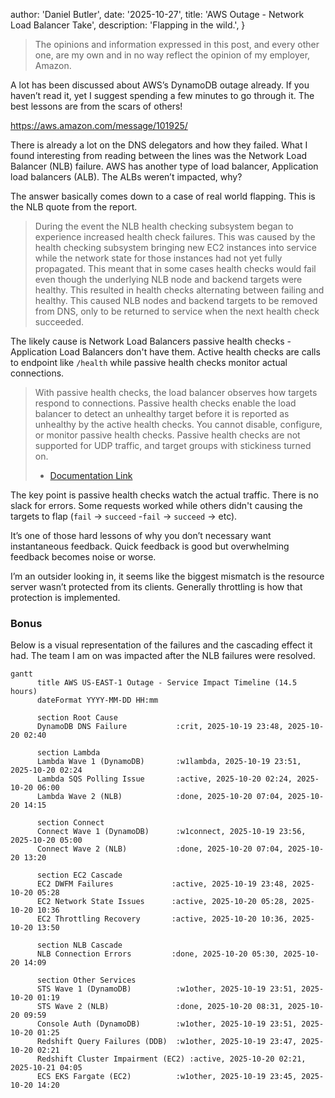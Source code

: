 
  author: 'Daniel Butler',
  date: '2025-10-27',
  title: 'AWS Outage - Network Load Balancer Take',
  description:
    'Flapping in the wild.',
}


 > The opinions and information expressed in this post, and every other one, are my own and in no way reflect the opinion of my employer, Amazon.

A lot has been discussed about AWS’s DynamoDB outage already. If you haven’t read it, yet I suggest spending a few minutes to go through it. The best lessons are from the scars of others!

https://aws.amazon.com/message/101925/

There is already a lot on the DNS delegators and how they failed. What I found interesting from reading between the lines was the Network Load Balancer (NLB) failure. AWS has another type of load balancer, Application load balancers (ALB). The ALBs weren’t impacted, why?

The answer basically comes down to a case of real world flapping. This is the NLB quote from the report.

> During the event the NLB health checking subsystem began to experience increased health check failures. This was caused by the health checking subsystem bringing new EC2 instances into service while the network state for those instances had not yet fully propagated. This meant that in some cases health checks would fail even though the underlying NLB node and backend targets were healthy. This resulted in health checks alternating between failing and healthy. This caused NLB nodes and backend targets to be removed from DNS, only to be returned to service when the next health check succeeded.

The likely cause is Network Load Balancers passive health checks - Application Load Balancers don't have them.  Active health checks are calls to endpoint like `/health` while passive health checks monitor actual connections.

> With passive health checks, the load balancer observes how targets respond to connections. Passive health checks enable the load balancer to detect an unhealthy target before it is reported as unhealthy by the active health checks. You cannot disable, configure, or monitor passive health checks. Passive health checks are not supported for UDP traffic, and target groups with stickiness turned on.
> - [Documentation Link](https://docs.aws.amazon.com/elasticloadbalancing/latest/network/target-group-health-checks.html)

The key point is passive health checks watch the actual traffic. There is no slack for errors.  Some requests worked while others didn't causing the targets to flap (`fail` -> `succeed` -`fail` -> `succeed` -> etc).

It’s one of those hard lessons of why you don’t necessary want instantaneous feedback. Quick feedback is good but overwhelming feedback becomes noise or worse.

I’m an outsider looking in, it seems like the biggest mismatch is the resource server wasn’t protected from its clients. Generally throttling is how that protection is implemented.

### Bonus
Below is a visual representation of the failures and the cascading effect it had. The team I am on was impacted after the NLB failures were resolved.

```mermaid
gantt
      title AWS US-EAST-1 Outage - Service Impact Timeline (14.5 hours)
      dateFormat YYYY-MM-DD HH:mm

      section Root Cause
      DynamoDB DNS Failure           :crit, 2025-10-19 23:48, 2025-10-20 02:40

      section Lambda
      Lambda Wave 1 (DynamoDB)       :w1lambda, 2025-10-19 23:51, 2025-10-20 02:24
      Lambda SQS Polling Issue       :active, 2025-10-20 02:24, 2025-10-20 06:00
      Lambda Wave 2 (NLB)            :done, 2025-10-20 07:04, 2025-10-20 14:15

      section Connect
      Connect Wave 1 (DynamoDB)      :w1connect, 2025-10-19 23:56, 2025-10-20 05:00
      Connect Wave 2 (NLB)           :done, 2025-10-20 07:04, 2025-10-20 13:20

      section EC2 Cascade
      EC2 DWFM Failures             :active, 2025-10-19 23:48, 2025-10-20 05:28
      EC2 Network State Issues      :active, 2025-10-20 05:28, 2025-10-20 10:36
      EC2 Throttling Recovery       :active, 2025-10-20 10:36, 2025-10-20 13:50

      section NLB Cascade
      NLB Connection Errors         :done, 2025-10-20 05:30, 2025-10-20 14:09

      section Other Services
      STS Wave 1 (DynamoDB)          :w1other, 2025-10-19 23:51, 2025-10-20 01:19
      STS Wave 2 (NLB)               :done, 2025-10-20 08:31, 2025-10-20 09:59
      Console Auth (DynamoDB)        :w1other, 2025-10-19 23:51, 2025-10-20 01:25
      Redshift Query Failures (DDB)  :w1other, 2025-10-19 23:47, 2025-10-20 02:21
      Redshift Cluster Impairment (EC2) :active, 2025-10-20 02:21, 2025-10-21 04:05
      ECS EKS Fargate (EC2)          :w1other, 2025-10-19 23:45, 2025-10-20 14:20
```